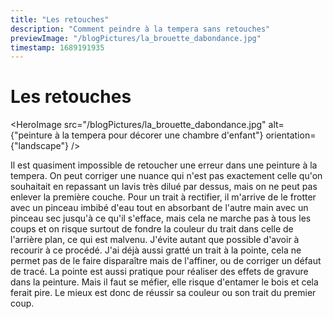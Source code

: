 ```yaml
---
title: "Les retouches"
description: "Comment peindre à la tempera sans retouches"
previewImage: "/blogPictures/la_brouette_dabondance.jpg"
timestamp: 1689191935
---
```


# Les retouches

<HeroImage
  src="/blogPictures/la_brouette_dabondance.jpg"
  alt={"peinture à la tempera pour décorer une chambre d'enfant"}
  orientation={"landscape"}
/>

Il est quasiment impossible de retoucher une erreur dans une peinture à la tempera. On peut corriger une nuance qui n'est pas exactement celle qu'on souhaitait en repassant un lavis très dilué par dessus, mais on ne peut pas enlever la première couche.
Pour un trait à rectifier, il m'arrive de le frotter avec un pinceau imbibé d'eau tout en absorbant de l'autre main avec un pinceau sec jusqu'à ce qu'il s'efface, mais cela ne marche pas à tous les coups et on risque surtout de fondre la couleur du trait dans celle de l'arrière plan, ce qui est malvenu. J'évite autant que possible d'avoir à recourir à ce procédé. J'ai déjà aussi gratté un trait à la pointe, cela ne permet pas de le faire disparaître mais de l'affiner, ou de corriger un défaut de tracé. La pointe est aussi pratique pour réaliser des effets de gravure dans la peinture. Mais il faut se méfier, elle risque d'entamer le bois et cela ferait pire. Le mieux est donc de réussir sa couleur ou son trait du premier coup.
